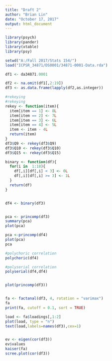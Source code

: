 ```yaml
---
title: "Draft 2"
author: "Brian Lin"
date: "October 17, 2017"
output: html_document
---
```

```r
library(psych)
library(pander)
library(xtable)
library(psy)

setwd("A:/Fall 2017/Stats 154/")
load("ICPSR_34871/DS0001/34871-0001-Data.rda")

df1 <- da34871.0001

df2 <- na.omit(df1[,2:19])
df3 <- as.data.frame(lapply(df2,as.integer))

#rekeying
#rekeying
rekey <- function(item){
  item[item == 1] <- 8L
  item[item == 2] <- 7L
  item[item == 3] <- 6L
  item[item == 4] <- 5L
  item <- item - 4L
  return(item)
}
df3$Q9 <- rekey(df3$Q9)
df3$Q10 <- rekey(df3$Q10)
df3$Q15 <- rekey(df3$Q15)

binary <- function(df){
  for(i in  1:18){
    df[,i][df[,i] < 3] <- 0L
    df[,i][df[,i] >= 3] <- 1L
  }
  return(df)
}


df4 <- binary(df3)


pca <- princomp(df3)
summary(pca)
plot(pca)

pca <-princomp(df4)
plot(pca)
pca

#polychoric correlation 
polychoric(df4)

#polyserial correlation 
polyserial(df4,df4)


plot(princomp(df3))


fa <- factanal(df3, 4, rotation = "varimax")
fa 
print(fa, cutoff = 0.1, sort = TRUE)

load <- fa$loadings[,1:2]
plot(load, type = "n")
text(load,labels=names(df3),cex=1)


ev <- eigen(cor(df3))
ev$values
kaiser(fa)
scree.plot(cor(df3))

```

